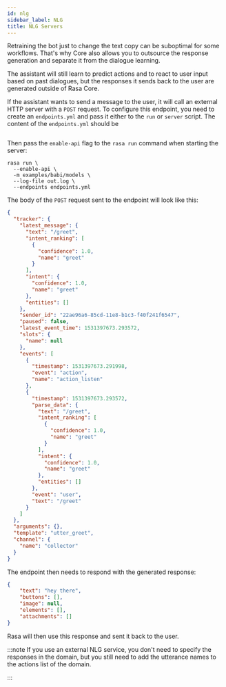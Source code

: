 ```yaml
---
id: nlg
sidebar_label: NLG
title: NLG Servers
---
```



Retraining the bot just to change the text copy can be suboptimal for
some workflows. That's why Core also allows you to outsource the
response generation and separate it from the dialogue learning.

The assistant will still learn to predict actions and to react to user input
based on past dialogues, but the responses it sends back to the user
are generated outside of Rasa Core.

If the assistant wants to send a message to the user, it will call an
external HTTP server with a `POST` request. To configure this endpoint,
you need to create an `endpoints.yml` and pass it either to the `run`
or `server` script. The content of the `endpoints.yml` should be

```yaml-rasa (docs/sources/data/test_endpoints/example_endpoints.yml)
```

Then pass the `enable-api` flag to the `rasa run` command when starting
the server:

```shell
rasa run \
  --enable-api \
  -m examples/babi/models \
  --log-file out.log \
  --endpoints endpoints.yml
```

The body of the `POST` request sent to the endpoint will look
like this:

```json
{
  "tracker": {
    "latest_message": {
      "text": "/greet",
      "intent_ranking": [
        {
          "confidence": 1.0,
          "name": "greet"
        }
      ],
      "intent": {
        "confidence": 1.0,
        "name": "greet"
      },
      "entities": []
    },
    "sender_id": "22ae96a6-85cd-11e8-b1c3-f40f241f6547",
    "paused": false,
    "latest_event_time": 1531397673.293572,
    "slots": {
      "name": null
    },
    "events": [
      {
        "timestamp": 1531397673.291998,
        "event": "action",
        "name": "action_listen"
      },
      {
        "timestamp": 1531397673.293572,
        "parse_data": {
          "text": "/greet",
          "intent_ranking": [
            {
              "confidence": 1.0,
              "name": "greet"
            }
          ],
          "intent": {
            "confidence": 1.0,
            "name": "greet"
          },
          "entities": []
        },
        "event": "user",
        "text": "/greet"
      }
    ]
  },
  "arguments": {},
  "template": "utter_greet",
  "channel": {
    "name": "collector"
  }
}
```

The endpoint then needs to respond with the generated response:

```json
{
    "text": "hey there",
    "buttons": [],
    "image": null,
    "elements": [],
    "attachments": []
}
```

Rasa will then use this response and sent it back to the user.

:::note
If you use an external NLG service, you don't need to specify the
responses in the domain, but you still need to add the utterance names
to the actions list of the domain.

:::

